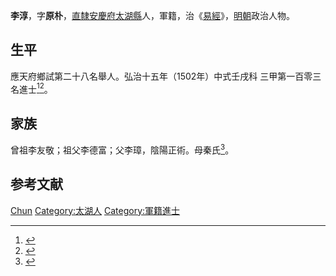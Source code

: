 {{Otheruses|other=名为李淳的其他人物|李淳}}
{{明清人物信息框
| 姓名 = 李淳
| 原名 =
| 圖片名稱= 
| 圖片大小 =
| 圖片說明 = 
| 最高職務 =
| 國家 = 大明 
| 爵位 =
| 籍貫 = [[南直隸|直隸]][[安慶府|安慶府]][[太湖縣|太湖縣]]
| 族裔 = 
| 字號 = 
| 諡號 =
| 出生日期 = 十一月初八日
| 出生地點 =
| 逝世日期 = 卒年不詳 
| 逝世地點 =
| 墓葬 =
| 配偶 = 丁氏
| 親屬 = 曾祖李友敬，祖李德富，父李璋，母秦氏
| 出身 =
* 弘治十五年壬戌科同進士出身
| 經歷 =
| 著作 = 
}}
'''李淳'''{{BD|1461年||？年||}}，字'''原朴'''，[[南直隸|直隸]][[安慶府|安慶府]][[太湖縣|太湖縣]]人，軍籍，治《[[易經|易經]]》，[[明朝|明朝]]政治人物。

== 生平 ==
應天府鄉試第二十八名舉人。弘治十五年（1502年）中式壬戌科<!---會試第一百二十二名--->三甲第一百零三名進士<ref>{{Cite book|title=《皇明贡举考》卷五|last=（明）[[张朝瑞|张朝瑞]]|first=|publisher=《续修四库全书》史部第828册|year=|isbn=|location=|pages=}}</ref><ref>{{Cite book|title=贡举志五种 上|last=鲁小俊，江俊伟著|first=|publisher=武汉大学出版社|year=2009|isbn=978-7-307-07043-1|location=武汉|pages=}}</ref>。

== 家族 ==
曾祖李友敬；祖父李德富；父李璋，陰陽正術。母秦氏<ref>{{Cite book|title=天一阁藏明代科举录选刊 登科录 点校本|last=龚延明主编|first=|publisher=宁波出版社|year=2016|isbn=978-7-5526-2320-8|location=宁波|pages=|quote=《天一閣藏明代科舉錄選刊.登科錄》之《弘治十五年進士登科錄》}}</ref>。

== 参考文献 ==
{{reflist}}

{{弘治十五年壬戌科殿試金榜}}

{{Authority control}}
{{DEFAULTSORT:Li李}}
[[Category:李姓|Chun]]
[[Category:太湖人|Category:太湖人]]
[[Category:軍籍進士|Category:軍籍進士]]